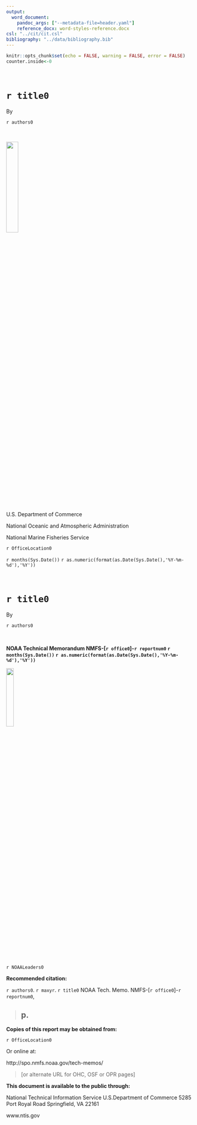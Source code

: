 ```yaml
---
output:
  word_document:
    pandoc_args: ["--metadata-file=header.yaml"]
    reference_docx: word-styles-reference.docx
csl: "../cit/cit.csl"
bibliography: "../data/bibliography.bib"
---
```


```r
knitr::opts_chunk$set(echo = FALSE, warning = FALSE, error = FALSE)
counter.inside<-0
```

</br>

# `r title0 `

By

`r authors0 `


</br>



![](../img/DeptOfCommerce.jpg){width=25%}


U.S. Department of Commerce

National Oceanic and Atmospheric Administration

National Marine Fisheries Service


`r OfficeLocation0`

`r months(Sys.Date()) ` `r as.numeric(format(as.Date(Sys.Date(),'%Y-%m-%d'),'%Y')) `

\newpage


</br>


# `r title0`


By


`r authors0 `

</br>


**NOAA Technical Memorandum NMFS-[`r office0`]-`r reportnum0` `r months(Sys.Date()) ` `r as.numeric(format(as.Date(Sys.Date(),'%Y-%m-%d'),'%Y')) `
**


![](../img/noaa-gray.png){width=20%}

`r NOAALeaders0`


\newpage



**Recommended citation:**

`r authors0 `. `r maxyr `. `r title0 ` NOAA Tech. Memo. NMFS-[`r office0`]-`r reportnum0`,

> ## p.



**Copies of this report may be obtained from:**


`r OfficeLocation0`

Or online at:

http://spo.nmfs.noaa.gov/tech-memos/ 

> [or alternate URL for OHC, OSF or OPR pages]


\newpage

**This document is available to the public through:**

National Technical Information Service
U.S.Department of Commerce 
5285 Port Royal Road
Springfield, VA 22161

www.ntis.gov



